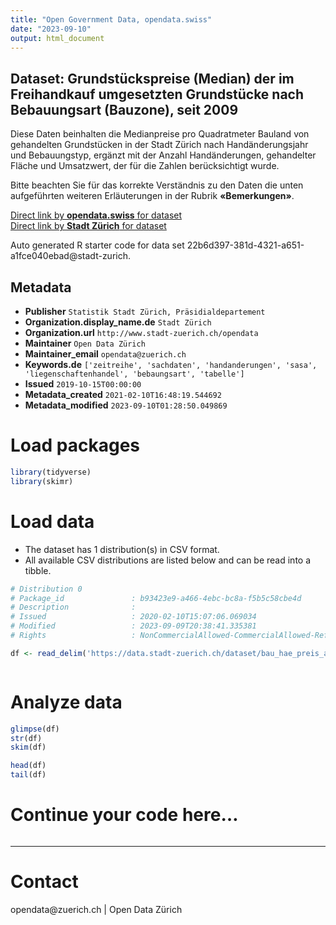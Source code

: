 ```yaml
---
title: "Open Government Data, opendata.swiss"
date: "2023-09-10"
output: html_document
---
```


## Dataset: Grundstückspreise (Median) der im Freihandkauf umgesetzten Grundstücke nach Bebauungsart (Bauzone), seit 2009


Diese Daten beinhalten die Medianpreise pro Quadratmeter Bauland von gehandelten Grundstücken in der Stadt Zürich nach Handänderungsjahr und Bebauungstyp, ergänzt mit der Anzahl Handänderungen, gehandelter Fläche und Umsatzwert, der für die Zahlen berücksichtigt wurde.

Bitte beachten Sie für das korrekte Verständnis zu den Daten die unten aufgeführten weiteren Erläuterungen in der Rubrik **«Bemerkungen»**.



[Direct link by **opendata.swiss** for dataset](https://opendata.swiss/de/dataset/grundstuckspreise-median-der-im-freihandkauf-umgesetzten-grundstucke-nach-bebauungsart-bau-2009)<br>
[Direct link by **Stadt Zürich** for dataset](https://data.stadt-zuerich.ch/dataset/bau_hae_preis_anz_fl_bebart_uw_seit2009_od5121)

Auto generated R starter code for data set 22b6d397-381d-4321-a651-a1fce040ebad@stadt-zurich.

## Metadata

- **Publisher** `Statistik Stadt Zürich, Präsidialdepartement`
- **Organization.display_name.de** `Stadt Zürich`
- **Organization.url** `http://www.stadt-zuerich.ch/opendata`
- **Maintainer** `Open Data Zürich`
- **Maintainer_email** `opendata@zuerich.ch`
- **Keywords.de** `['zeitreihe', 'sachdaten', 'handanderungen', 'sasa', 'liegenschaftenhandel', 'bebaungsart', 'tabelle']`
- **Issued** `2019-10-15T00:00:00`
- **Metadata_created** `2021-02-10T16:48:19.544692`
- **Metadata_modified** `2023-09-10T01:28:50.049869`


# Load packages

```r

library(tidyverse)
library(skimr)

```

# Load data

-   The dataset has 1 distribution(s) in CSV format.
-   All available CSV distributions are listed below and can be read into a tibble.

```r

# Distribution 0
# Package_id               : b93423e9-a466-4ebc-bc8a-f5b5c58cbe4d
# Description              : 
# Issued                   : 2020-02-10T15:07:06.069034
# Modified                 : 2023-09-09T20:38:41.335381
# Rights                   : NonCommercialAllowed-CommercialAllowed-ReferenceNotRequired

df <- read_delim('https://data.stadt-zuerich.ch/dataset/bau_hae_preis_anz_fl_bebart_uw_seit2009_od5121/download/BAU512OD5121.csv')



```

# Analyze data

```r

glimpse(df)
str(df)
skim(df)

head(df)
tail(df)

```

# Continue your code here...

```r

```

------------------------------------------------------------------------

# Contact

opendata@zuerich.ch | Open Data Zürich
